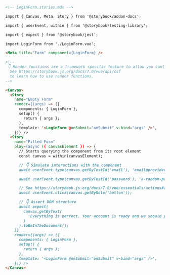```md
<!-- LoginForm.stories.mdx -->

import { Canvas, Meta, Story } from '@storybook/addon-docs';

import { userEvent, within } from '@storybook/testing-library';

import { expect } from '@storybook/jest';

import LoginForm from './LoginForm.vue';

<Meta title="Form" component={LoginForm} />

<!--
 👇 Render functions are a framework specific feature to allow you control on how the component renders.
  See https://storybook.js.org/docs/7.0/vue/api/csf
  to learn how to use render functions.
-->

<Canvas>
  <Story 
    name="Empty Form"
    render={(args) => ({
      components: { LoginForm },
      setup() {
        return { args };
      },
      template: '<LoginForm @onSubmit="onSubmit" v-bind="args" />',
    })} />
  <Story
    name="Filled Form"
    play={async ({ canvasElement }) => {
      // Starts querying the component from its root element
      const canvas = within(canvasElement);

      // 👇 Simulate interactions with the component
      await userEvent.type(canvas.getByTestId('email'), 'email@provider.com');

      await userEvent.type(canvas.getByTestId('password'), 'a-random-password');

      // See https://storybook.js.org/docs/7.0/vue/essentials/actions#automatically-matching-args to learn how to setup logging in the Actions panel
      await userEvent.click(canvas.getByRole('button'));

      // 👇 Assert DOM structure
      await expect(
        canvas.getByText(
          'Everything is perfect. Your account is ready and we should probably get you started!'
        )
      ).toBeInTheDocument();
    }}
    render={(args) => ({
      components: { LoginForm },
      setup() {
        return { args };
      },
      template: '<LoginForm @onSubmit="onSubmit" v-bind="args" />',
    })} />
</Canvas>
```